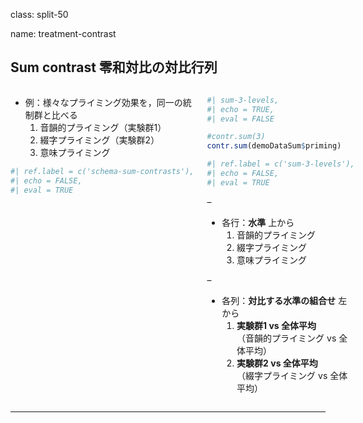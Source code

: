 class: split-50

name: treatment-contrast

## Sum contrast 零和対比の対比行列

::: columns

:::: pull-left

<!--
- 実験的介入treatmentの効果を，非介入群との比較で検討
  - 実験群 vs 統制群
- 各実験群を同一の統制群と比べる
-->

- 例：様々なプライミング効果を，同一の統制群と比べる
    1. 音韻的プライミング（実験群1）
    2. 綴字プライミング（実験群2）
    3. 意味プライミング

```r
#| ref.label = c('schema-sum-contrasts'),
#| echo = FALSE,
#| eval = TRUE
```

::::

:::: pull-right

```r
#| sum-3-levels,
#| echo = TRUE,
#| eval = FALSE

#contr.sum(3)
contr.sum(demoDataSum$priming)
```

```r
#| ref.label = c('sum-3-levels'),
#| echo = FALSE,
#| eval = TRUE
```

--

- 各行：**水準** 上から
    1. 音韻的プライミング
    2. 綴字プライミング
    3. 意味プライミング

--

- 各列：**対比する水準の組合せ** 左から
    1. **実験群1 vs 全体平均**  
      （音韻的プライミング vs 全体平均）
    2. **実験群2 vs 全体平均**  
      （綴字プライミング vs 全体平均）


::::

:::

---
